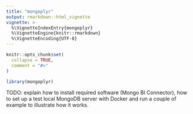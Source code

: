 ```yaml
---
title: "mongoplyr"
output: rmarkdown::html_vignette
vignette: >
  %\VignetteIndexEntry{mongoplyr}
  %\VignetteEngine{knitr::rmarkdown}
  %\VignetteEncoding{UTF-8}
---
```


```r
knitr::opts_chunk$set(
  collapse = TRUE,
  comment = "#>"
)
```

```r
library(mongoplyr)
```

TODO: explain how to install required software (Mongo BI Connector), how to set up a test local MongoDB server with Docker and run a couple of example to illustrate how it works.
